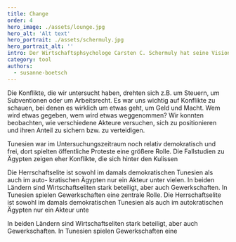 ```yaml
---
title: Change
order: 4
hero_image: ./assets/lounge.jpg
hero_alt: 'Alt text'
hero_portrait: ./assets/schermuly.jpg
hero_portrait_alt: ''
intro: Der Wirtschaftsphsychologe Carsten C. Schermuly hat seine Vision einer besseren Arbeitswelt veröffentlich. Er nennt sie einer "New-Work-Utopie". im Interview spricht er über sein Verständnis von New Work, warum es mehr ist als hybride Arbeit und weshalb psychologisches Empowerment eine zentrale Rolle spielen sollte.
category: tool
authors:
  - susanne-boetsch
---
```


<Interview>

<InterviewQuestion q="Seit März 2022 arbeiten Sie an dem Projekt „Widerstände und Rückschritte in der Realisierung von gendersensiblen Menschenrechten im Peacebuilding“, das von der Deutschen Stiftung Friedensforschung (DSF) gefördert wird. Worum geht es?">

Die Konflikte, die wir untersucht haben, drehten sich z.B. um Steuern, um Subventionen oder um Arbeitsrecht. Es war uns wichtig auf Konflikte zu schauen, bei denen es wirklich um etwas geht, um Geld und Macht. Wem wird etwas gegeben, wem wird etwas weggenommen? Wir konnten beobachten, wie verschiedene Akteure versuchen, sich zu positionieren und ihren Anteil zu sichern bzw. zu verteidigen.

Tunesien war im Untersuchungszeitraum noch relativ demokratisch und frei, dort spielten öffentliche Proteste eine größere Rolle. Die Fallstudien zu Ägypten zeigen eher Konflikte, die sich hinter den Kulissen

</InterviewQuestion>

<InterviewQuestion q="Der Begriff Feministische Außenpolitik hat in den letzten Jahren deutlich an Prominenz gewonnen. Sehen Sie hier Fortschritte?">

Die Herrschaftselite ist sowohl im damals demokratischen Tunesien als auch im auto- kratischen Ägypten nur ein Akteur unter vielen. In beiden Ländern sind Wirtschaftseliten stark beteiligt, aber auch Gewerkschaften. In Tunesien spielen Gewerkschaften eine zentrale Rolle. Die Herrschaftselite ist sowohl im damals demokratischen Tunesien als auch im autokratischen Ägypten nur ein Akteur unte

</InterviewQuestion>

<InterviewQuestion q="Gibt es etwas, das an feministischer Forschung häufig missverstanden wird?">

In beiden Ländern sind Wirtschaftseliten stark beteiligt, aber auch Gewerkschaften. In Tunesien spielen Gewerkschaften eine

</InterviewQuestion>

</Interview>
